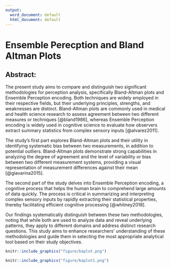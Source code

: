 ```yaml
---
output:
  word_document: default
  html_document: default
---
```

# Ensemble Perecption and Bland Altman Plots {#ref-labels}

## Abstract:

The present study aims to compare and distinguish two significant methodologies for perception analysis, specifically Bland-Altman plots and Ensemble Perception encoding.
Both techniques are widely employed in their respective fields, but their underlying principles, strengths, and weaknesses are distinct. 
Bland-Altman plots are commonly used in medical and health science research to assess agreement between two different measures or techniques [@bland1986], whereas Ensemble Perception encoding is widely used in cognitive science to evaluate how observers extract summary statistics from complex sensory inputs [@alvarez2011].

The study's first part explores Bland-Altman plots and their utility in identifying systematic bias between two measurements, in addition to potential outliers. 
Bland-Altman plots demonstrate strong capabilities in analyzing the degree of agreement and the level of variability or bias between two different measurement systems, providing a visual representation of measurement differences against their mean [@giavarina2015].

The second part of the study delves into Ensemble Perception encoding, a cognitive process that helps the human brain to comprehend large amounts of data quickly. 
The process is critical in summarizing and interpreting complex sensory inputs by rapidly extracting their statistical properties, thereby facilitating efficient cognitive processing [@whitney2018].

Our findings systematically distinguish between these two methodologies, noting that while both are used to analyze data and reveal underlying patterns, they apply to different domains and address distinct research questions. 
This study aims to enhance researchers' understanding of these methodologies and guide them in selecting the most appropriate analytical tool based on their study objectives.

```r
knitr::include_graphics("figure/baplot.png")
```


```r
knitr::include_graphics("figure/baplot1.png")
```

